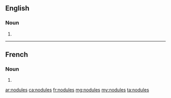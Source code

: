 ==English==

===Noun===
{{head|en|plural}}

# {{plural of|nodule|lang=en}}

----

==French==

===Noun===
{{head|fr|plural|g=?}}

# {{plural of|nodule|lang=fr}}

[[ar:nodules]]
[[ca:nodules]]
[[fr:nodules]]
[[mg:nodules]]
[[my:nodules]]
[[ta:nodules]]